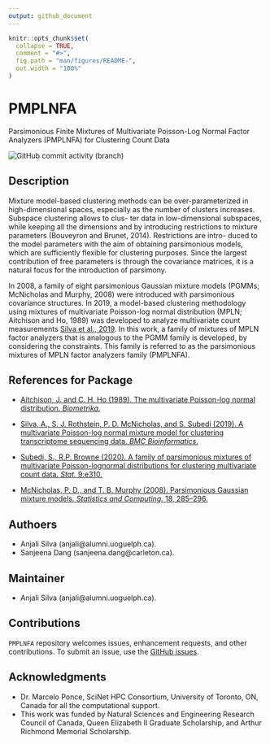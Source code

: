 ```yaml
---
output: github_document
---
```


<!-- README.md is generated from README.Rmd. Please edit that file -->

```r
knitr::opts_chunk$set(
  collapse = TRUE,
  comment = "#>",
  fig.path = "man/figures/README-",
  out.width = "100%"
)
```

# PMPLNFA
Parsimonious Finite Mixtures of Multivariate Poisson-Log Normal Factor Analyzers (PMPLNFA) for Clustering Count Data

<!-- badges: start -->
 ![GitHub commit activity (branch)](https://img.shields.io/github/commit-activity/y/anjalisilva/MPLNClust/master)
<!-- badges: end -->

## Description
Mixture model-based clustering methods can be over-parameterized in high-dimensional spaces, especially as the number of clusters increases. Subspace clustering allows to clus- ter data in low-dimensional subspaces, while keeping all the dimensions and by introducing restrictions to mixture parameters (Bouveyron and Brunet, 2014). Restrictions are intro- duced to the model parameters with the aim of obtaining parsimonious models, which are sufficiently flexible for clustering purposes. Since the largest contribution of free parameters is through the covariance matrices, it is a natural focus for the introduction of parsimony.

In 2008, a family of eight parsimonious Gaussian mixture models (PGMMs; McNicholas and Murphy, 2008) were introduced with parsimonious covariance structures. In 2019, a model-based clustering methodology using mixtures of multivariate Poisson-log normal distribution (MPLN; Aitchison and Ho, 1989) was developed to analyze multivariate count measurements [Silva et al., 2019](https://pubmed.ncbi.nlm.nih.gov/31311497/). In this work, a family of mixtures of MPLN factor analyzers that is analogous to the PGMM family is developed, by considering the constraints. This family is referred to as the parsimonious mixtures of MPLN factor analyzers family (PMPLNFA).


## References for Package

* [Aitchison, J. and C. H. Ho (1989). The multivariate Poisson-log normal distribution. *Biometrika.*](https://www.jstor.org/stable/2336624?seq=1)

* [Silva, A., S. J. Rothstein, P. D. McNicholas, and S. Subedi (2019). A multivariate Poisson-log normal mixture model for clustering transcriptome sequencing data. *BMC Bioinformatics.*](https://pubmed.ncbi.nlm.nih.gov/31311497/)

* [Subedi, S., R.P. Browne (2020). A family of parsimonious mixtures of multivariate Poisson-lognormal distributions for clustering multivariate count data. *Stat.* 9:e310.](https://doi.org/10.1002/sta4.310)

* [McNicholas, P. D., and T. B. Murphy (2008). Parsimonious Gaussian mixture models. *Statistics and Computing.* 18, 285–296.](https://link.springer.com/article/10.1007/s11222-008-9056-0)

## Authoers

* Anjali Silva (anjali@alumni.uoguelph.ca). 
* Sanjeena Dang (sanjeena.dang@carleton.ca). 

## Maintainer

* Anjali Silva (anjali@alumni.uoguelph.ca). 


## Contributions

`PMPLNFA` repository welcomes issues, enhancement requests, and other contributions. To submit an issue, use the [GitHub issues](https://github.com/anjalisilva/MPLNClust/issues).


## Acknowledgments

* Dr. Marcelo Ponce, SciNet HPC Consortium, University of Toronto, ON, Canada for all the computational support. 
* This work was funded by Natural Sciences and Engineering Research Council of Canada, Queen Elizabeth II Graduate Scholarship, and Arthur Richmond Memorial Scholarship. 
